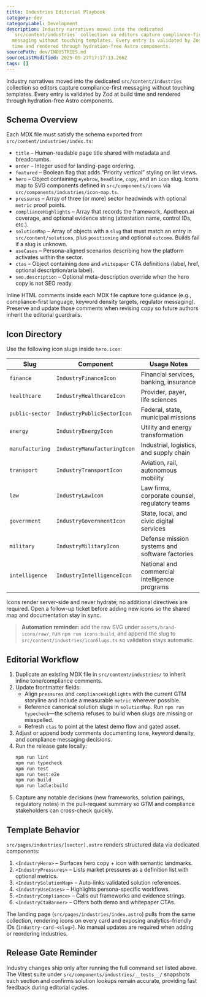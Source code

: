 ```yaml
---
title: Industries Editorial Playbook
category: dev
categoryLabel: Development
description: Industry narratives moved into the dedicated
  `src/content/industries` collection so editors capture compliance-first
  messaging without touching templates. Every entry is validated by Zod at build
  time and rendered through hydration-free Astro components.
sourcePath: dev/INDUSTRIES.md
sourceLastModified: 2025-09-27T17:17:13.266Z
tags: []
---
```


Industry narratives moved into the dedicated `src/content/industries` collection so editors capture compliance-first messaging without touching templates. Every entry is validated by Zod at build time and rendered through hydration-free Astro components.

## Schema Overview

Each MDX file must satisfy the schema exported from `src/content/industries/index.ts`:

- `title` – Human-readable page title shared with metadata and breadcrumbs.
- `order` – Integer used for landing-page ordering.
- `featured` – Boolean flag that adds “Priority vertical” styling on list views.
- `hero` – Object containing `eyebrow`, `headline`, `copy`, and an `icon` slug. Icons map to SVG components defined in `src/components/icons` via `src/components/industries/icon-map.ts`.
- `pressures` – Array of three (or more) sector headwinds with optional `metric` proof points.
- `complianceHighlights` – Array that records the framework, Apotheon.ai coverage, and optional evidence string (attestation name, control IDs, etc.).
- `solutionMap` – Array of objects with a `slug` that must match an entry in `src/content/solutions`, plus `positioning` and optional `outcome`. Builds fail if a slug is unknown.
- `useCases` – Persona-aligned scenarios describing how the platform activates within the sector.
- `ctas` – Object containing `demo` and `whitepaper` CTA definitions (label, href, optional description/aria label).
- `seo.description` – Optional meta-description override when the hero copy is not SEO ready.

Inline HTML comments inside each MDX file capture tone guidance (e.g., compliance-first language, keyword density targets, regulator messaging). Preserve and update those comments when revising copy so future authors inherit the editorial guardrails.

## Icon Directory

Use the following icon slugs inside `hero.icon`:

| Slug            | Component                   | Usage Notes                                    |
| --------------- | --------------------------- | ---------------------------------------------- |
| `finance`       | `IndustryFinanceIcon`       | Financial services, banking, insurance         |
| `healthcare`    | `IndustryHealthcareIcon`    | Provider, payer, life sciences                 |
| `public-sector` | `IndustryPublicSectorIcon`  | Federal, state, municipal missions             |
| `energy`        | `IndustryEnergyIcon`        | Utility and energy transformation              |
| `manufacturing` | `IndustryManufacturingIcon` | Industrial, logistics, and supply chain        |
| `transport`     | `IndustryTransportIcon`     | Aviation, rail, autonomous mobility            |
| `law`           | `IndustryLawIcon`           | Law firms, corporate counsel, regulatory teams |
| `government`    | `IndustryGovernmentIcon`    | State, local, and civic digital services       |
| `military`      | `IndustryMilitaryIcon`      | Defense mission systems and software factories |
| `intelligence`  | `IndustryIntelligenceIcon`  | National and commercial intelligence programs  |

Icons render server-side and never hydrate; no additional directives are required. Open a follow-up ticket before adding new icons so the shared map and documentation stay in sync.

> **Automation reminder:** add the raw SVG under `assets/brand-icons/raw/`, run `npm run icons:build`, and append the slug to `src/content/industries/iconSlugs.ts` so validation stays automatic.

## Editorial Workflow

1. Duplicate an existing MDX file in `src/content/industries/` to inherit inline tone/compliance comments.
2. Update frontmatter fields:
   - Align `pressures` and `complianceHighlights` with the current GTM storyline and include a measurable `metric` wherever possible.
   - Reference canonical solution slugs in `solutionMap`. Run `npm run typecheck`—the schema refuses to build when slugs are missing or misspelled.
   - Refresh `ctas` to point at the latest demo flow and gated asset.
3. Adjust or append body comments documenting tone, keyword density, and compliance messaging decisions.
4. Run the release gate locally:
   ```bash
   npm run lint
   npm run typecheck
   npm run test
   npm run test:e2e
   npm run build
   npm run ladle:build
   ```
5. Capture any notable decisions (new frameworks, solution pairings, regulatory notes) in the pull-request summary so GTM and compliance stakeholders can cross-check quickly.

## Template Behavior

`src/pages/industries/[sector].astro` renders structured data via dedicated components:

1. `<IndustryHero>` – Surfaces hero copy + icon with semantic landmarks.
2. `<IndustryPressures>` – Lists market pressures as a definition list with optional metrics.
3. `<IndustrySolutionMap>` – Auto-links validated solution references.
4. `<IndustryUseCases>` – Highlights persona-specific workflows.
5. `<IndustryCompliance>` – Calls out frameworks and evidence strings.
6. `<IndustryCtaBanner>` – Offers both demo and whitepaper CTAs.

The landing page (`src/pages/industries/index.astro`) pulls from the same collection, rendering icons on every card and exposing analytics-friendly IDs (`industry-card-<slug>`). No manual updates are required when adding or reordering industries.

## Release Gate Reminder

Industry changes ship only after running the full command set listed above. The Vitest suite under `src/components/industries/__tests__/` snapshots each section and confirms solution lookups remain accurate, providing fast feedback during editorial cycles.
